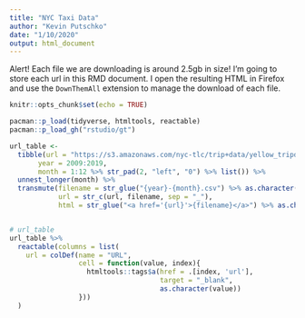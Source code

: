 ```yaml
---
title: "NYC Taxi Data"
author: "Kevin Putschko"
date: "1/10/2020"
output: html_document
---
```


Alert! Each file we are downloading is around 2.5gb in size!  I'm going to store each url in this RMD document. I open the resulting HTML in Firefox and use the `DownThemAll` extension to manage the download of each file.

```r
knitr::opts_chunk$set(echo = TRUE)

pacman::p_load(tidyverse, htmltools, reactable)
pacman::p_load_gh("rstudio/gt")

url_table <-
  tibble(url = "https://s3.amazonaws.com/nyc-tlc/trip+data/yellow_tripdata",
       year = 2009:2019,
       month = 1:12 %>% str_pad(2, "left", "0") %>% list()) %>%
  unnest_longer(month) %>%
  transmute(filename = str_glue("{year}-{month}.csv") %>% as.character(),
            url = str_c(url, filename, sep = "_"),
            html = str_glue("<a href='{url}'>{filename}</a>") %>% as.character())


# url_table
url_table %>% 
  reactable(columns = list(
    url = colDef(name = "URL", 
                 cell = function(value, index){
                   htmltools::tags$a(href = .[index, 'url'], 
                                     target = "_blank", 
                                     as.character(value))
                 }))
  )
```
